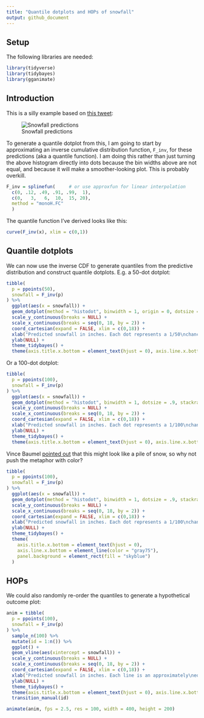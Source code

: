 ```yaml
---
title: "Quantile dotplots and HOPs of snowfall"
output: github_document
---
```


## Setup

The following libraries are needed:

```r
library(tidyverse)
library(tidybayes)
library(gganimate)
```


## Introduction

This is a silly example based on [this tweet](https://twitter.com/quantum_relic/status/1095053598155784192):

![Snowfall predictions](snowfall.png)

To generate a quantile dotplot from this, I am going to start by approximating an inverse cumulative distribution function, `F_inv`, for these predictions (aka a quantile function). I am doing this rather than just turning the above histogram directly into dots because the bin widths above are not equal, and because it will make a smoother-looking plot. This is probably overkill.

```r
F_inv = splinefun(     # or use approxfun for linear interpolation
  c(0, .12, .49, .91, .99,  1),
  c(0,   3,   6,  10,  15, 20),
  method = "monoH.FC"
  )
```

The quantile function I've derived looks like this:

```r
curve(F_inv(x), xlim = c(0,1))
```

## Quantile dotplots

We can now use the inverse CDF to generate quantiles from the predictive distribution and construct quantile dotplots. E.g. a 50-dot dotplot:

```r
tibble(
  p = ppoints(50),
  snowfall = F_inv(p)
) %>%
  ggplot(aes(x = snowfall)) +
  geom_dotplot(method = "histodot", binwidth = 1, origin = 0, dotsize = .96, stackratio = 1.03) +
  scale_y_continuous(breaks = NULL) +
  scale_x_continuous(breaks = seq(0, 18, by = 2)) +
  coord_cartesian(expand = FALSE, xlim = c(0,18)) +
  xlab("Predicted snowfall in inches. Each dot represents a 1/50\nchance of that level of snowfall.") +
  ylab(NULL) +
  theme_tidybayes() +
  theme(axis.title.x.bottom = element_text(hjust = 0), axis.line.x.bottom = element_line(color = "gray75"))
```

Or a 100-dot dotplot:

```r
tibble(
  p = ppoints(100),
  snowfall = F_inv(p)
) %>%
  ggplot(aes(x = snowfall)) +
  geom_dotplot(method = "histodot", binwidth = 1, dotsize = .9, stackratio = 1.05, origin = 0) +
  scale_y_continuous(breaks = NULL) +
  scale_x_continuous(breaks = seq(0, 18, by = 2)) +
  coord_cartesian(expand = FALSE, xlim = c(0,18)) +
  xlab("Predicted snowfall in inches. Each dot represents a 1/100\nchance of that level of snowfall.") +
  ylab(NULL) +
  theme_tidybayes() +
  theme(axis.title.x.bottom = element_text(hjust = 0), axis.line.x.bottom = element_line(color = "gray75"))
```

Vince Baumel [pointed out](https://twitter.com/quantum_relic/status/1095132365800853504) that this might look like a pile of snow, so why not push the metaphor with color?

```r
tibble(
  p = ppoints(100),
  snowfall = F_inv(p)
) %>%
  ggplot(aes(x = snowfall)) +
  geom_dotplot(method = "histodot", binwidth = 1, dotsize = .9, stackratio = 1.05, origin = 0, fill = "white", color = NA) +
  scale_y_continuous(breaks = NULL) +
  scale_x_continuous(breaks = seq(0, 18, by = 2)) +
  coord_cartesian(expand = FALSE, xlim = c(0,18)) +
  xlab("Predicted snowfall in inches. Each dot represents a 1/100\nchance of that level of snowfall.") +
  ylab(NULL) +
  theme_tidybayes() +
  theme(
    axis.title.x.bottom = element_text(hjust = 0), 
    axis.line.x.bottom = element_line(color = "gray75"),
    panel.background = element_rect(fill = "skyblue")
  )
```

## HOPs

We could also randomly re-order the quantiles to generate a hypothetical outcome plot:

```r
anim = tibble(
  p = ppoints(100),
  snowfall = F_inv(p)
) %>%
  sample_n(100) %>%
  mutate(id = 1:n()) %>%
  ggplot() +
  geom_vline(aes(xintercept = snowfall)) +
  scale_y_continuous(breaks = NULL) +
  scale_x_continuous(breaks = seq(0, 18, by = 2)) +
  coord_cartesian(expand = FALSE, xlim = c(0,18)) +
  xlab("Predicted snowfall in inches. Each line is an approximately\nequally likely predicted outcome.") +
  ylab(NULL) +
  theme_tidybayes() +
  theme(axis.title.x.bottom = element_text(hjust = 0), axis.line.x.bottom = element_line(color = "gray75")) +
  transition_manual(id)

animate(anim, fps = 2.5, res = 100, width = 400, height = 200)
```
